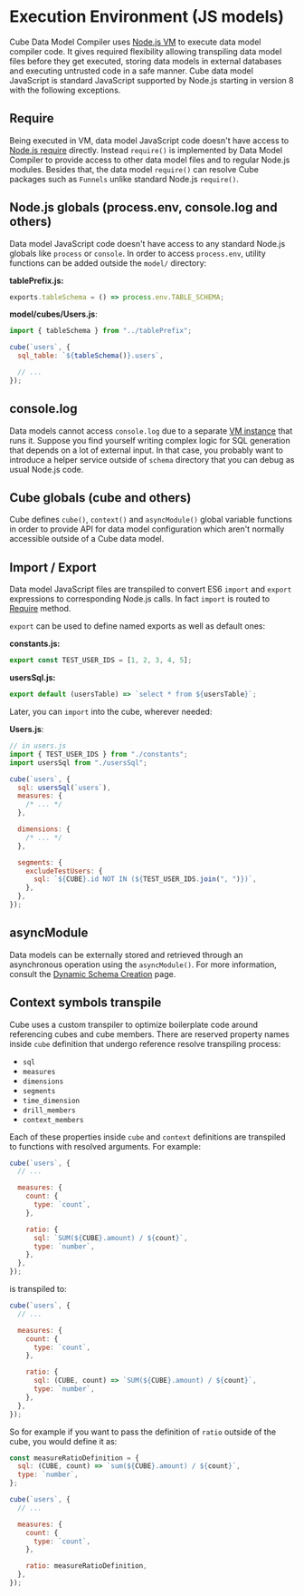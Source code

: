 # Execution Environment (JS models)
Cube Data Model Compiler uses [Node.js VM][nodejs-vm] to execute data model
compiler code. It gives required flexibility allowing transpiling data model
files before they get executed, storing data models in external databases and
executing untrusted code in a safe manner. Cube data model JavaScript is
standard JavaScript supported by Node.js starting in version 8 with the
following exceptions.

## Require

Being executed in VM, data model JavaScript code doesn't have access to [Node.js
require][nodejs-require] directly. Instead `require()` is implemented by Data
Model Compiler to provide access to other data model files and to regular
Node.js modules. Besides that, the data model `require()` can resolve Cube
packages such as `Funnels` unlike standard Node.js `require()`.

## Node.js globals (process.env, console.log and others)

Data model JavaScript code doesn't have access to any standard Node.js globals
like `process` or `console`. In order to access `process.env`, utility functions
can be added outside the `model/` directory:

**tablePrefix.js:**

```javascript
exports.tableSchema = () => process.env.TABLE_SCHEMA;
```

**model/cubes/Users.js**:

```javascript
import { tableSchema } from "../tablePrefix";

cube(`users`, {
  sql_table: `${tableSchema()}.users`,

  // ...
});
```

## console.log

Data models cannot access `console.log` due to a separate [VM
instance][nodejs-vm] that runs it. Suppose you find yourself writing complex
logic for SQL generation that depends on a lot of external input. In that case,
you probably want to introduce a helper service outside of `schema` directory
that you can debug as usual Node.js code.

## Cube globals (cube and others)

Cube defines `cube()`, `context()` and `asyncModule()` global variable functions
in order to provide API for data model configuration which aren't normally
accessible outside of a Cube data model.

## Import / Export

Data model JavaScript files are transpiled to convert ES6 `import` and `export`
expressions to corresponding Node.js calls. In fact `import` is routed to
[Require][self-require] method.

`export` can be used to define named exports as well as default ones:

**constants.js:**

```javascript
export const TEST_USER_IDS = [1, 2, 3, 4, 5];
```

**usersSql.js:**

```javascript
export default (usersTable) => `select * from ${usersTable}`;
```

Later, you can `import` into the cube, wherever needed:

**Users.js**:

```javascript
// in users.js
import { TEST_USER_IDS } from "./constants";
import usersSql from "./usersSql";

cube(`users`, {
  sql: usersSql(`users`),
  measures: {
    /* ... */
  },

  dimensions: {
    /* ... */
  },

  segments: {
    excludeTestUsers: {
      sql: `${CUBE}.id NOT IN (${TEST_USER_IDS.join(", ")})`,
    },
  },
});
```

## asyncModule

Data models can be externally stored and retrieved through an asynchronous
operation using the `asyncModule()`. For more information, consult the [Dynamic
Schema Creation][ref-dynamic-schemas] page.

## Context symbols transpile

Cube uses a custom transpiler to optimize boilerplate code around referencing
cubes and cube members. There are reserved property names inside `cube`
definition that undergo reference resolve transpiling process:

- `sql`
- `measures`
- `dimensions`
- `segments`
- `time_dimension`
- `drill_members`
- `context_members`

Each of these properties inside `cube` and `context` definitions are transpiled
to functions with resolved arguments. For example:

```javascript
cube(`users`, {
  // ...

  measures: {
    count: {
      type: `count`,
    },

    ratio: {
      sql: `SUM(${CUBE}.amount) / ${count}`,
      type: `number`,
    },
  },
});
```

is transpiled to:

```javascript
cube(`users`, {
  // ...

  measures: {
    count: {
      type: `count`,
    },

    ratio: {
      sql: (CUBE, count) => `SUM(${CUBE}.amount) / ${count}`,
      type: `number`,
    },
  },
});
```

So for example if you want to pass the definition of `ratio` outside of the
cube, you would define it as:

```javascript
const measureRatioDefinition = {
  sql: (CUBE, count) => `sum(${CUBE}.amount) / ${count}`,
  type: `number`,
};

cube(`users`, {
  // ...

  measures: {
    count: {
      type: `count`,
    },

    ratio: measureRatioDefinition,
  },
});
```

[nodejs-vm]: https://nodejs.org/api/vm.html
[nodejs-require]: https://nodejs.org/api/modules.html#modules_require_id
[ref-dynamic-schemas]: /schema/advanced/dynamic-schema-creation
[self-require]: #require
